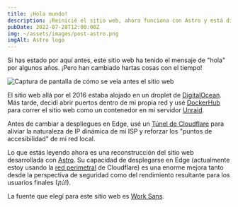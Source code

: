 ```yaml
---
title: ¡Hola mundo!
description: ¡Reinicié el sitio web, ahora funciona con Astro y está distribuido en Edge!
pubDate: 2022-07-28T12:00:00Z
img: ~/assets/images/post-astro.png
imgAlt: Astro logo
---
```



Si has estado por aquí antes, este sitio web ha tenido el mensaje de "hola" por algunos años. ¡Pero han cambiado hartas cosas con el tiempo!

<Image
  src={OldWebsiteImage}
  alt="Captura de pantalla de cómo se veía antes el sitio web"
  format="webp"
/>

El sitio web allá por el 2016 estaba alojado en un droplet de [DigitalOcean](https://digitalocean.com). Más tarde, decidí abrir puertos dentro de mi propia red y usé [DockerHub](https://hub.docker.com/r/barrenechea/barrenechea-website) para correr el sitio web como un contenedor en mi servidor [Unraid](https://unraid.net).

Antes de cambiar a despliegues en Edge, usé un [Túnel de Cloudflare](https://www.cloudflare.com/es-es/products/tunnel/) para aliviar la naturaleza de IP dinámica de mi ISP y reforzar los "puntos de accesibilidad" de mi red local.

Lo que estás leyendo ahora es una reconstrucción del sitio web desarrollada con [Astro](https://astro.build). Su capacidad de desplegarse en Edge (actualmente estoy usando la [red perimetral](https://www.cloudflare.com/es-es/learning/cdn/glossary/edge-server/) de Cloudflare) es una enorme mejora tanto desde la perspectiva de seguridad como del rendimiento resultante para los usuarios finales (¡tú!).

La fuente que elegí para este sitio web es [Work Sans](https://fonts.google.com/specimen/Work+Sans).

